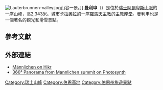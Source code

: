 {{Unreferenced|time=2019-02-26T05:27:20+00:00}}
[[Image:Lauterbrunnen-valley.jpg|thumb]]山谷一景。]]
'''曼利申'''（{{lang-de|Männlichen}}）是位於[[瑞士阿爾卑斯山脈|瑞士阿爾卑斯山脈]]的一座山峰，高2,343米。城市[[卡拉奧拉|卡拉奧拉]]的一座[[羅馬天主教|羅馬天主教]]的[[主教座堂|主教座堂]]。曼利申也是一個著名的觀光和滑雪景點。

== 參考文獻 ==
{{Reflist}}
==外部連結==
*[http://www.hikr.org/dir/M%C3%A4nnlichen_3472/ Männlichen on Hikr] {{Wayback|url=http://www.hikr.org/dir/M%C3%A4nnlichen_3472/ |date=20160304064225 }}
*[http://photosynth.net/view.aspx?cid=29ae664f-9592-4a75-8b08-231971968b4f&m=false&i=0:0:0&c=0:0:0&z=485.887424585644&d=4.57166728523801:0.539143298637705:0.503269391291833&p=0:0&t=False/ 360° Panorama from Mannlichen summit on Photosynth]
{{Commonscat|Männlichen|曼利申}}

[[Category:瑞士山峰|Category:瑞士山峰]]
[[Category:伯恩高地|Category:伯恩高地]]
[[Category:伯恩州旅遊景點|Category:伯恩州旅遊景點]]